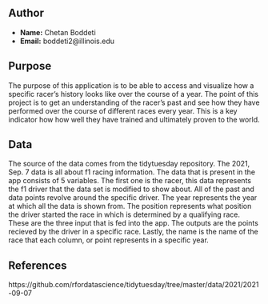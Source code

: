 
## Author
- **Name:** Chetan Boddeti
- **Email:** boddeti2@illinois.edu

 
## Purpose

The purpose of this application is to be able to access and visualize how a specific racer's
history looks like over the course of a year. The point of this project is to get an understanding
of the racer's past and see how they have performed over the course of different races every year.
This is a key indicator how how well they have trained and ultimately proven to the world.


## Data
The source of the data comes from the tidytuesday repository. The 2021, Sep. 7 data is all about f1 racing information. The data that is present in the app consists of 5 variables. The first one is the racer, this data represents the f1 driver that the data set is modified to show about. All of the past and data points revolve around the specific driver. The year represents the year at which all the data is shown from. The position represents what position the driver started the race in which is determined by a qualifying race. These are the three input that is fed into the app. The outputs are the points recieved by the driver in a specific race. Lastly, the name is the name of the race that each column, or point represents in a specific year.
 
## References

https://github.com/rfordatascience/tidytuesday/tree/master/data/2021/2021-09-07